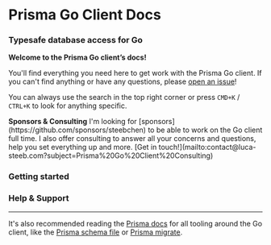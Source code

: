 
# Prisma Go Client Docs
### Typesafe database access for Go

**Welcome to the Prisma Go client’s docs!**

You'll find everything you need here to get work with the Prisma Go client.
If you can't find anything or have any questions, please [open an issue](https://github.com/steebchen/prisma-client-go/issues/new/choose)!

You can always use the search in the top right corner or press `CMD+K` / `CTRL+K` to look for anything specific.

<Callout type="info" emoji="ℹ️">
  <b>Sponsors & Consulting</b> I'm looking for [sponsors](https://github.com/sponsors/steebchen) to be able to work on
  the Go client full time. I also offer consulting to answer all your concerns and questions, help you set everything up
  and more. [Get in touch!](mailto:contact@luca-steeb.com?subject=Prisma%20Go%20Client%20Consulting)
</Callout>

### Getting started

<Cards className="flex flex-wrap">
  <Cards.Card href="/docs/getting-started/quickstart" icon={''} title={'Quickstart'} arrow={true}/>
  <Cards.Card href="/docs/walkthrough/introduction" icon={''} title={'Walkthrough'} arrow={true}/>
  <Cards.Card href="/docs/reference/features" icon={''} title={'Features'} arrow={true}/>
  <Cards.Card href="/docs/reference/deploy" icon={''} title={'Deploy'} arrow={true}/>
</Cards>

### Help & Support

<Cards className="flex flex-wrap">
  <Cards.Card href="/docs/help" icon={''} title={'Bug reports & feature requests'} arrow={true}/>
  <Cards.Card href="/docs/community" icon={''} title={'Community'} arrow={true}/>
</Cards>

---

It's also recommended reading the [Prisma docs](https://prisma.io/docs) for all tooling around the Go client, like the [Prisma schema file](https://www.prisma.io/docs/reference/tools-and-interfaces/prisma-schema/prisma-schema-file) or [Prisma migrate](https://www.prisma.io/docs/reference/tools-and-interfaces/prisma-migrate).
